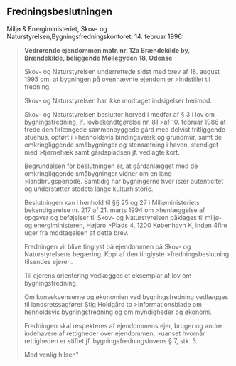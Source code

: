 ## Fredningsbeslutningen

Miljø & Energiministeriet, Skov- og Naturstyrelsen,Bygningsfredningskontoret, 14. februar 1996:

> **Vedrørende ejendommen matr. nr. 12a Brændekilde by, Brændekilde, beliggende Møllegyden 18, Odense**
>
>Skov- og Naturstyrelsen underrettede sidst med brev af 18. august 1995 om, at bygningen på ovennævnte ejendom er >indstillet til fredning.
>
>Skov- og Naturstyrelsen har ikke modtaget indsigelser herimod.
>
>Skov- og Naturstyrelsen beslutter herved i medfør af § 3 i lov om bygningsfredning, jf. lovbekendtgørelse nr. 81 >af 10. februar 1986 at frede den firlængede  sammenbyggede gård med delvist fritliggende stuehus, opført i >henholdsvis bindingsværk og grundmur, samt de omkringliggende småbygninger og stensætning i haven, stendiget med >tjørnehæk samt gårdspladsen jf. vedlagte kort.
>
>Begrundelsen for beslutningen er, at gårdanlægget med de omkringliggende småbygninger vidner om en lang >landbrugsperiode. Samtidig har bygningerne hver især autenticitet og understøtter stedets lange kulturhistorie.
>
>Beslutningen kan i henhold til §§ 25 og 27 i Miljøministeriets bekendtgørelse nr. 217 af 21. marts 1994 om >henlæggelse af opgaver og beføjelser til Skov- og Naturstyrelsen påklages til miljø- og energiministeren, Højbro >Plads 4, 1200 København K, inden 4fire uger fra modtagelsen af dette brev.
>
>Fredningen vil blive tinglyst på ejendommen på Skov- og Naturstyrelsens begæring. Kopi af den tinglyste >fredningsbeslutning tilsendes ejeren.
>
>Til ejerens orientering vedlægges et eksemplar af lov om bygningsfredning.
>
>Om konsekvenserne og økonomien ved bygningsfredning vedlægges til landsretssagfører Stig Holdgård to >informationsblade om henholdsvis bygningsfredning og om myndigheder og økonomi.
>
>Fredningen skal respekteres af ejendommens ejer, bruger og andre indehavere af rettigheder over ejendommen, >uanset hvornår rettigheden er stiftet jf. bygningsfredningslovens § 7, stk. 3.
>
>Med venlig hilsen"